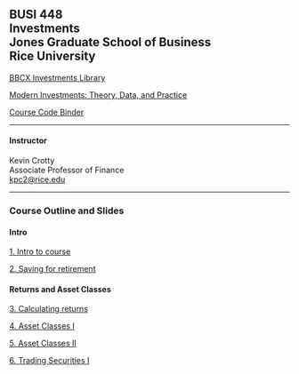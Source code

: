 ## BUSI 448<br>Investments<br>Jones Graduate School of Business<br>Rice University


[BBCX Investments Library](http://bbcx-investments.com)

[Modern Investments: Theory, Data, and Practice](http://mi.bbcx-investments.com/index.html)

[Course Code Binder](https://mybinder.org/v2/gh/kerryback/2022-721-binder.git/HEAD)

<hr>

#### Instructor

Kevin Crotty<br>
Associate Professor of Finance<br>
<a href="mailto:kpc2@rice.edu">kpc2@rice.edu</a>

<hr>

### Course Outline and Slides
#### Intro

[1. Intro to course](./slides/intro.html)

[2. Saving for retirement](./slides/intro.html)

#### Returns and Asset Classes

[3. Calculating returns](./slides/asset_class_history.html)

[4. Asset Classes I](./slides/asset_class_history.html)

[5. Asset Classes II](./slides/asset_class_history.html)

[6. Trading Securities I](./slides/trading_securities.html)